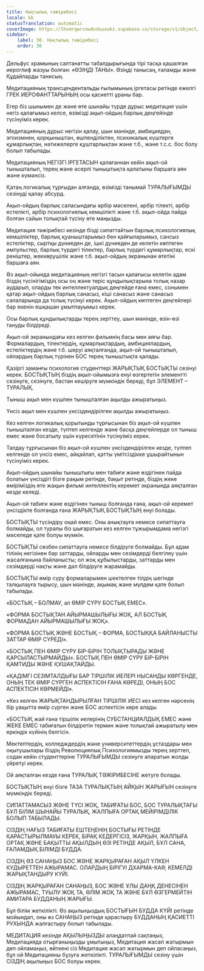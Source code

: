 ```yaml
---
title: Нақтылық тәжірибесі
locale: kk
statusTranslation: automatic
coverImage: https://lhvmrqwrcowdvduuaukz.supabase.co/storage/v1/object/public/strapi-uploads/small_cover-educacion-fundamental.webp-2d51a7828a2b1309555be27f7e2a61a0.webp
sidebar:
    label: 30. Нақтылық тәжірибесі
    order: 30
---
```

Дельфус храмының салтанатты табалдырығында тірі тасқа қашалған иероглиф жазуы болған: «ӨЗІҢДІ ТАНЫ». Өзіңді танысаң, ғаламды және Құдайларды танисың.

Медитацияның трансцендентальды ғылымының іргетасы ретінде ежелгі ГРЕК ИЕРОФАНТТАРЫНЫҢ осы қасиетті ұраны бар.

Егер біз шынымен де және өте шынайы түрде дұрыс медитация үшін негіз қалағымыз келсе, өзімізді ақыл-ойдың барлық деңгейінде түсінуіміз керек.

Медитацияның дұрыс негізін қалау, шын мәнінде, амбициядан, эгоизмнен, қорқыныштан, өшпенділіктен, психикалық күштерге құмарлықтан, нәтижелерге құштарлықтан және т.б., және т.с.с. бос болу болып табылады.

Медитацияның НЕГІЗГІ ІРГЕТАСЫН қалағаннан кейін ақыл-ой тынышталып, терең және әсерлі тыныштықта қалатыны баршаға аян және күмәнсіз.

Қатаң логикалық тұрғыдан алғанда, өзімізді танымай ТУРАЛЫҒЫМДЫ сезінуді қалау абсурд.

Ақыл-ойдың барлық саласындағы әрбір мәселені, әрбір тілекті, әрбір естелікті, әрбір психологиялық кемшілікті және т.б. ақыл-ойда пайда болған сайын толықтай түсіну өте маңызды.

Медитация тәжірибесі кезінде бізді сипаттайтын барлық психологиялық кемшіліктер, барлық қуаныштарымыз бен қайғыларымыз, сансыз естеліктер, сыртқы дүниеден де, ішкі дүниеден де келетін көптеген импульстер, барлық түрдегі тілектер, барлық түрдегі құмарлықтар, ескі реніштер, жеккөрушілік және т.б. ақыл-ойдың экранынан өтетіні баршаға аян.

Өз ақыл-ойында медитацияның негізгі тасын қалағысы келетін адам біздің түсінігіміздің осы оң және теріс құндылықтарына толық назар аударып, оларды тек интеллектуалдық деңгейде ғана емес, сонымен қатар ақыл-ойдың барлық санасыз, кіші санасыз және санасыз салаларында да толық түсінуі керек. Ақыл-ойдың көптеген деңгейлері бар екенін ешқашан ұмытпауымыз керек.

Осы барлық құндылықтарды терең зерттеу, шын мәнінде, өзін-өзі тануды білдіреді.

Ақыл-ой экранындағы кез келген фильмнің басы мен аяғы бар. Формалардың, тілектердің, құмарлықтардың, амбициялардың, естеліктердің және т.б. шеруі аяқталғанда, ақыл-ой тынышталып, ойлардың барлық түрінен БОС терең тыныштықта қалады.

Қазіргі заманғы психология студенттері ЖАРЫҚТЫҚ БОСТЫҚТЫ сезінуі керек. БОСТЫҚТЫҢ біздің ақыл-ойымызға енуі өзгертетін элементті сезінуге, сезінуге, бастан кешіруге мүмкіндік береді, бұл ЭЛЕМЕНТ – ТУРАЛЫҚ.

Тыныш ақыл мен күшпен тынышталған ақылды ажыратыңыз.

Үнсіз ақыл мен күшпен үнсіздендірілген ақылды ажыратыңыз.

Кез келген логикалық қорытынды тұрғысынан біз ақыл-ой күшпен тынышталған кезде, түптеп келгенде және басқа деңгейлерде ол тыныш емес және босатылу үшін күресетінін түсінуіміз керек.

Талдау тұрғысынан біз ақыл-ой күшпен үнсіздендірілген кезде, түптеп келгенде ол үнсіз емес, айқайлап, қатты үмітсіздікке ұшырайтынын түсінуіміз керек.

Ақыл-ойдың шынайы тыныштығы мен табиғи және өздігінен пайда болатын үнсіздігі бізге рақым ретінде, бақыт ретінде, біздің жеке өміріміздің өте жақын фильмі интеллектің керемет экранында аяқталған кезде келеді.

Ақыл-ой табиғи және өздігінен тыныш болғанда ғана, ақыл-ой керемет үнсіздікте болғанда ғана ЖАРЫҚТЫҚ БОСТЫҚТЫҢ енуі болады.

БОСТЫҚТЫ түсіндіру оңай емес. Оны анықтауға немесе сипаттауға болмайды, ол туралы біз шығаратын кез келген тұжырымдама негізгі мәселеде қате болуы мүмкін.

БОСТЫҚТЫ сөзбен сипаттауға немесе білдіруге болмайды. Бұл адам тілінің негізінен бар заттарды, ойларды мен сезімдерді белгілеу үшін жасалғанына байланысты; ол жоқ құбылыстарды, заттарды мен сезімдерді нақты және дәл білдіруге жарамайды.

БОСТЫҚТЫ өмір сүру формаларымен шектелген тілдің шегінде талқылауға тырысу, шын мәнінде, ақымақ және мүлдем қате болып табылады.

«БОСТЫҚ – БОЛМАУ, ал ӨМІР СҮРУ БОСТЫҚ ЕМЕС».

«ФОРМА БОСТЫҚТАН АЙЫРМАШЫЛЫҒЫ ЖОҚ, АЛ БОСТЫҚ ФОРМАДАН АЙЫРМАШЫЛЫҒЫ ЖОҚ».

«ФОРМА БОСТЫҚ ЖӘНЕ БОСТЫҚ – ФОРМА, БОСТЫҚҚА БАЙЛАНЫСТЫ ЗАТТАР ӨМІР СҮРЕДІ».

«БОСТЫҚ ПЕН ӨМІР СҮРУ БІР-БІРІН ТОЛЫҚТЫРАДЫ ЖӘНЕ ҚАРСЫЛАСТЫРМАЙДЫ». БОСТЫҚ ПЕН ӨМІР СҮРУ БІР-БІРІН ҚАМТИДЫ ЖӘНЕ ҚҰШАҚТАЙДЫ.

«ҚАДІМГІ СЕЗІМТАЛДЫҒЫ БАР ТІРШІЛІК ИЕЛЕРІ НЫСАНДЫ КӨРГЕНДЕ, ОНЫҢ ТЕК ӨМІР СҮРГЕН АСПЕКТІСІН ҒАНА КӨРЕДІ, ОНЫҢ БОС АСПЕКТІСІН КӨРМЕЙДІ».

«Кез келген ЖАРЫҚТАНДЫРЫЛҒАН ТІРШІЛІК ИЕСІ кез келген нәрсенің бір уақытта өмір сүрген және БОС аспектісін көре алады.

«БОСТЫҚ жай ғана тіршілік иелерінің СУБСТАНЦИАЛДЫҚ ЕМЕС және ЖЕКЕ ЕМЕС табиғатын білдіретін термин және толықтай ажыратылу мен еркіндік күйінің белгісі».

Мектептердің, колледждердің және университеттердің ұстаздары мен оқытушылары біздің Революциялық Психологиямызды терең зерттеп, содан кейін студенттеріне ТУРАЛЫҒЫМДЫ сезінуге апаратын жолды үйретуі керек.

Ой аяқталған кезде ғана ТУРАЛЫҚ ТӘЖІРИБЕСІНЕ жетуге болады.

БОСТЫҚТЫҢ енуі бізге ТАЗА ТУРАЛЫҚТЫҢ АЙҚЫН ЖАРЫҒЫН сезінуге мүмкіндік береді.

СИПАТТАМАСЫЗ ЖӘНЕ ТҮСІ ЖОҚ, ТАБИҒАТЫ БОС, БОС ТУРАЛЫҚТАҒЫ БҰЛ БІЛІМ ШЫНАЙЫ ТУРАЛЫҚ, ЖАЛПЫҒА ОРТАҚ МЕЙІРІМДІЛІК БОЛЫП ТАБЫЛАДЫ.

СІЗДІҢ НАҒЫЗ ТАБИҒАТЫ ЕШТЕҢЕНІҢ БОСТЫҒЫ РЕТІНДЕ ҚАРАСТЫРЫЛМАУЫ КЕРЕК, БІРАҚ КЕДЕРГІСІЗ, ЖАРҚЫН, ЖАЛПЫҒА ОРТАҚ ЖӘНЕ БАҚЫТТЫ АҚЫЛДЫҢ ӨЗІ РЕТІНДЕ АҚЫЛ, БҰЛ САНА, ҒАЛАМДЫҚ БІЛІМДІ БУДДА.

СІЗДІҢ ӨЗ САНАҢЫЗ БОС ЖӘНЕ ЖАРҚЫРАҒАН АҚЫЛ ҮЛКЕН КУДЫРЕТТЕН АЖЫРАМАС. ОЛАРДЫҢ БІРІГУІ ДХАРМА-КАЯ; КЕМЕЛДІ ЖАРЫҚТАНДЫРУ КҮЙІ.

СІЗДІҢ ЖАРҚЫРАҒАН САНАҢЫЗ, БОС ЖӘНЕ ҰЛЫ ДАҢҚ ДЕНЕСІНЕН АЖЫРАМАС, ТУЫЛУ ЖОҚ ТА, ӨЛІМ ЖОҚ ТА ЖӘНЕ БҰЛ ӨЗГЕРМЕЙТІН АМИТАРА БУДДАНЫҢ ЖАРЫҒЫ.

Бұл білім жеткілікті. Өз ақылыңыздың БОСТЫҒЫН БУДДА КҮЙІ ретінде мойындап, оны өз САНАҢЫЗ ретінде қарастыру БУДДАНЫҢ ҚАСИЕТТІ РУХЫНДА жалғастыру болып табылады.

МЕДИТАЦИЯ кезінде АҚЫЛЫҢЫЗДЫ алаңдатпай сақтаңыз, Медитацияда отырғаныңызды ұмытыңыз, Медитация жасап жатырмын деп ойламаңыз, өйткені сіз Медитация жасап жатырмын деп ойласаңыз, бұл ой Медитацияны бұзуға жеткілікті. ТУРАЛЫҒЫМДЫ сезіну үшін СІЗДІҢ ақылыңыз БОС болуы керек.

